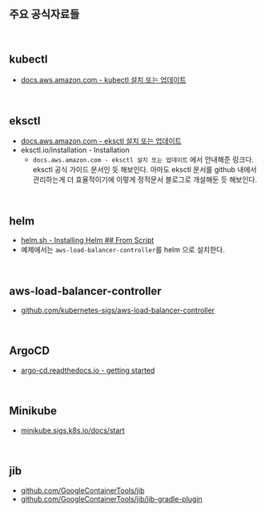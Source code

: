 ## 주요 공식자료들
<br/>

## kubectl
- [docs.aws.amazon.com - kubectl 설치 또는 업데이트](https://docs.aws.amazon.com/ko_kr/eks/latest/userguide/install-kubectl.html)
<br/>

## eksctl
- [docs.aws.amazon.com - eksctl 설치 또는 업데이트](https://docs.aws.amazon.com/ko_kr/eks/latest/userguide/eksctl.html)
- eksctl.io/installation - Installation
  - `docs.aws.amazon.com - eksctl 설치 또는 업데이트` 에서 안내해준 링크다. eksctl 공식 가이드 문서인 듯 해보인다. 아마도 eksctl 문서를 github 내에서 관리하는게 더 효율적이기에 이렇게 정적문서 블로그로 개설해둔 듯 해보인다.
<br/>

## helm
- [helm.sh - Installing Helm ## From Script](https://helm.sh/docs/intro/install/#from-script)
- 예제에서는 `aws-load-balancer-controller`를 helm 으로 설치한다.
<br/>

## aws-load-balancer-controller
- [github.com/kubernetes-sigs/aws-load-balancer-controller](https://github.com/kubernetes-sigs/aws-load-balancer-controller)
<br/>

## ArgoCD
- [argo-cd.readthedocs.io - getting started](https://argo-cd.readthedocs.io/en/stable/getting_started/)
<br/>

## Minikube
- [minikube.sigs.k8s.io/docs/start](https://minikube.sigs.k8s.io/docs/start/)
<br/>

## jib
- [github.com/GoogleContainerTools/jib](https://github.com/GoogleContainerTools/jib)
- [github.com/GoogleContainerTools/jib/jib-gradle-plugin](https://github.com/GoogleContainerTools/jib/tree/master/jib-gradle-plugin)